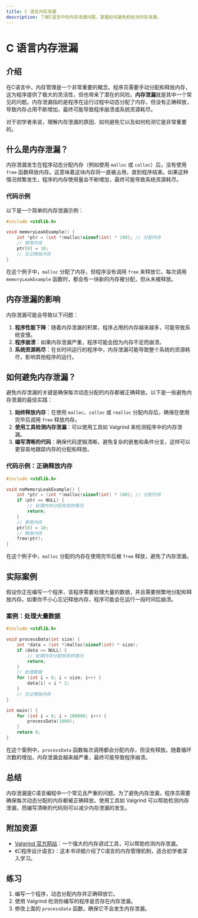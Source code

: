 ```yaml
---
title: C 语言内存泄漏
description: 了解C语言中的内存泄漏问题，掌握如何避免和检测内存泄漏。
---
```


# C 语言内存泄漏

## 介绍

在C语言中，内存管理是一个非常重要的概念。程序员需要手动分配和释放内存，这为程序提供了极大的灵活性，但也带来了潜在的风险。**内存泄漏**就是其中一个常见的问题。内存泄漏指的是程序在运行过程中动态分配了内存，但没有正确释放，导致内存占用不断增加，最终可能导致程序崩溃或系统资源耗尽。

对于初学者来说，理解内存泄漏的原因、如何避免它以及如何检测它是非常重要的。

## 什么是内存泄漏？

内存泄漏发生在程序动态分配内存（例如使用 `malloc` 或 `calloc`）后，没有使用 `free` 函数释放内存。这意味着这块内存将一直被占用，直到程序结束。如果这种情况频繁发生，程序的内存使用量会不断增加，最终可能导致系统资源耗尽。

### 代码示例

以下是一个简单的内存泄漏示例：

```c
#include <stdlib.h>

void memoryLeakExample() {
    int *ptr = (int *)malloc(sizeof(int) * 100); // 分配内存
    // 使用内存
    ptr[0] = 10;
    // 忘记释放内存
}
```

在这个例子中，`malloc` 分配了内存，但程序没有调用 `free` 来释放它。每次调用 `memoryLeakExample` 函数时，都会有一块新的内存被分配，但从未被释放。

## 内存泄漏的影响

内存泄漏可能会导致以下问题：

1. **程序性能下降**：随着内存泄漏的积累，程序占用的内存越来越多，可能导致系统变慢。
2. **程序崩溃**：如果内存泄漏严重，程序可能会因为内存不足而崩溃。
3. **系统资源耗尽**：在长时间运行的程序中，内存泄漏可能导致整个系统的资源耗尽，影响其他程序的运行。

## 如何避免内存泄漏？

避免内存泄漏的关键是确保每次动态分配的内存都被正确释放。以下是一些避免内存泄漏的最佳实践：

1. **始终释放内存**：在使用 `malloc`、`calloc` 或 `realloc` 分配内存后，确保在使用完毕后调用 `free` 释放内存。
2. **使用工具检测内存泄漏**：可以使用工具如 Valgrind 来检测程序中的内存泄漏。
3. **编写清晰的代码**：确保代码逻辑清晰，避免复杂的嵌套和条件分支，这样可以更容易地跟踪内存的分配和释放。

### 代码示例：正确释放内存

```c
#include <stdlib.h>

void noMemoryLeakExample() {
    int *ptr = (int *)malloc(sizeof(int) * 100); // 分配内存
    if (ptr == NULL) {
        // 处理内存分配失败的情况
        return;
    }
    // 使用内存
    ptr[0] = 10;
    // 释放内存
    free(ptr);
}
```

在这个例子中，`malloc` 分配的内存在使用完毕后被 `free` 释放，避免了内存泄漏。

## 实际案例

假设你正在编写一个程序，该程序需要处理大量的数据，并且需要频繁地分配和释放内存。如果你不小心忘记释放内存，程序可能会在运行一段时间后崩溃。

### 案例：处理大量数据

```c
#include <stdlib.h>

void processData(int size) {
    int *data = (int *)malloc(sizeof(int) * size);
    if (data == NULL) {
        // 处理内存分配失败的情况
        return;
    }
    // 处理数据
    for (int i = 0; i < size; i++) {
        data[i] = i * 2;
    }
    // 忘记释放内存
}

int main() {
    for (int i = 0; i < 100000; i++) {
        processData(1000);
    }
    return 0;
}
```

在这个案例中，`processData` 函数每次调用都会分配内存，但没有释放。随着循环次数的增加，内存泄漏会越来越严重，最终可能导致程序崩溃。

## 总结

内存泄漏是C语言编程中一个常见且严重的问题。为了避免内存泄漏，程序员需要确保每次动态分配的内存都被正确释放。使用工具如 Valgrind 可以帮助检测内存泄漏，而编写清晰的代码则可以减少内存泄漏的发生。

## 附加资源

- [Valgrind 官方网站](https://valgrind.org/)：一个强大的内存调试工具，可以帮助检测内存泄漏。
- 《C程序设计语言》：这本书详细介绍了C语言的内存管理机制，适合初学者深入学习。

## 练习

1. 编写一个程序，动态分配内存并正确释放它。
2. 使用 Valgrind 检测你编写的程序是否存在内存泄漏。
3. 修改上面的 `processData` 函数，确保它不会发生内存泄漏。
